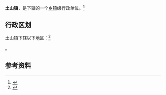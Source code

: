 {{中国乡级行政区|37/06/83/111/000}}

'''土山镇'''，是{{PRC admin/fullname|37/06/83/111/000|3}}下辖的一个[[乡镇|乡镇]]级行政单位。<ref>{{PRC admin/ref sgc|{{PRC admin/parent|37/06/83/111/000}}}}</ref>

== 行政区划 ==

土山镇下辖以下地区：<ref>{{PRC admin/ref sgc|37/06/83/111/000}}</ref>

{{PRC admin/children|37/06/83/111/000}}。

== 参考资料 ==

{{reflist}}

{{行政区划小作品}}
{{PRC admin/navcat|37/06/83/111/000}}
